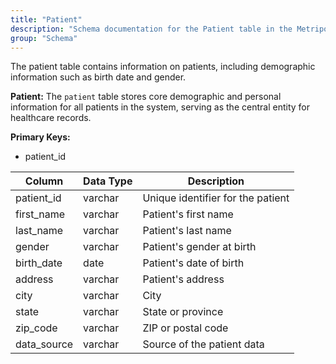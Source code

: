 ```yaml
---
title: "Patient"
description: "Schema documentation for the Patient table in the Metriport data model"
group: "Schema"
---
```


The patient table contains information on patients, including demographic information such as birth date and gender.

**Patient:**
The `patient` table stores core demographic and personal information for all patients in the system, serving as the central entity for healthcare records.

**Primary Keys:**
* patient_id

| Column | Data Type | Description |
| ------ | --------- | ----------- |
| patient_id | varchar | Unique identifier for the patient |
| first_name | varchar | Patient's first name |
| last_name | varchar | Patient's last name |
| gender | varchar | Patient's gender at birth |
| birth_date | date | Patient's date of birth |
| address | varchar | Patient's address |
| city | varchar | City |
| state | varchar | State or province |
| zip_code | varchar | ZIP or postal code |
| data_source | varchar | Source of the patient data |